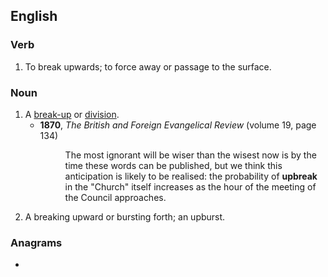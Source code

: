 ==English==

===Verb===
{{en-verb|upbreaks|upbreaking|upbroke|upbroken}}

# {{lb|en|intransitive}} To break upwards; to force away or passage to the surface.

===Noun===
{{en-noun}}

# A [[break-up]] or [[division]].
#* '''1870''', ''The British and Foreign Evangelical Review'' (volume 19, page 134)
#*: The most ignorant will be wiser than the wisest now is by the time these words can be published, but we think this anticipation is likely to be realised: the probability of '''upbreak''' in the "Church" itself increases as the hour of the meeting of the Council approaches.
# A breaking upward or bursting forth; an upburst.
#: {{rfquotek|Elizabeth Barrett Browning}}

===Anagrams===
* {{anagrams|en|break-up|breakup}}